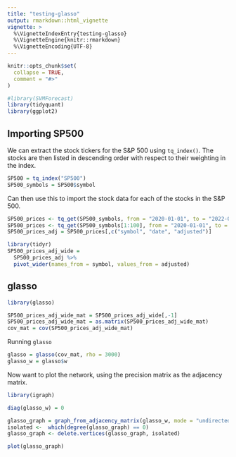 ```yaml
---
title: "testing-glasso"
output: rmarkdown::html_vignette
vignette: >
  %\VignetteIndexEntry{testing-glasso}
  %\VignetteEngine{knitr::rmarkdown}
  %\VignetteEncoding{UTF-8}
---
```


```r
knitr::opts_chunk$set(
  collapse = TRUE,
  comment = "#>"
)
```

```r
#library(SVMForecast)
library(tidyquant)
library(ggplot2)
```


## Importing SP500

We can extract the stock tickers for the S&P 500 using `tq_index()`. The stocks are then listed in descending order with respect to their weighting in the index. 
```r
SP500 = tq_index("SP500")
SP500_symbols = SP500$symbol
```

Can then use this to import the stock data for each of the stocks in the S&P 500. 

```r
SP500_prices <- tq_get(SP500_symbols, from = "2020-01-01", to = "2022-01-01")
SP500_prices <- tq_get(SP500_symbols[1:100], from = "2020-01-01", to = "2021-01-01")
SP500_prices_adj = SP500_prices[,c("symbol", "date", "adjusted")]
```

```r
library(tidyr)
SP500_prices_adj_wide =
  SP500_prices_adj %>%
  pivot_wider(names_from = symbol, values_from = adjusted)
```




## glasso

```r
library(glasso)
```

```r
SP500_prices_adj_wide_mat = SP500_prices_adj_wide[,-1]
SP500_prices_adj_wide_mat = as.matrix(SP500_prices_adj_wide_mat)
cov_mat = cov(SP500_prices_adj_wide_mat)
```


Running `glasso`

```r
glasso = glasso(cov_mat, rho = 3000)
glasso_w = glasso$w
```

Now want to plot the network, using the precision matrix as the adjacency matrix.

```r
library(igraph)
```

```r
diag(glasso_w) = 0
```

```r
glasso_graph = graph_from_adjacency_matrix(glasso_w, mode = "undirected")
isolated <-  which(degree(glasso_graph) == 0)
glasso_graph <- delete.vertices(glasso_graph, isolated)
```

```r
plot(glasso_graph)
```




